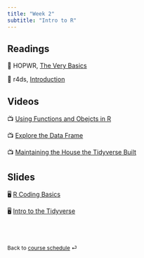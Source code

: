 ```yaml
---
title: "Week 2"
subtitle: "Intro to R"
---
```


## Readings

📖 HOPWR, [The Very
Basics](https://rstudio-education.github.io/hopr/basics.html)

📖 r4ds,
[Introduction](https://rstudio-education.github.io/hopr/basics.html)

## Videos

📺 [Using Functions and Obejcts in
R](https://www.youtube.com/watch?v=hvFBDmT4bdY)

📺 [Explore the Data
Frame](https://youtu.be/9f2g7RN5N0I?si=WMsaGlhFC7Fx-ZNy)

📺 [Maintaining the House the Tidyverse
Built](https://youtu.be/izFssYRsLZs?si=b6Oy4atpRrkfEKzB)

## Slides

🖥 [R Coding Basics](/slides/week-2.1.qmd)

🖥 [Intro to the Tidyverse](/slides/week-2.1.qmd)

<br><br>

::: {style="font-size: 0.875em;"}
Back to [course schedule](/ "Course schedule") ⏎
:::
